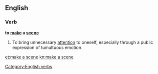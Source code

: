 ==English==

===Verb===
'''to [[make]] a [[scene]]'''

# To bring unnecessary [[attention]] to oneself, especially through a public expression of tumultuous emotion.

[[Category:English verbs]]

[[et:make a scene]]
[[kn:make a scene]]
